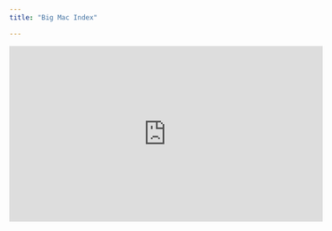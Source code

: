 ```yaml
---
title: "Big Mac Index"

---
```


<iframe width="560" height="315" src="https://www.youtube.com/embed/pxJ5wtxL5Kw" title="YouTube video player" frameborder="0" allow="accelerometer; autoplay; clipboard-write; encrypted-media; gyroscope; picture-in-picture" allowfullscreen></iframe>
